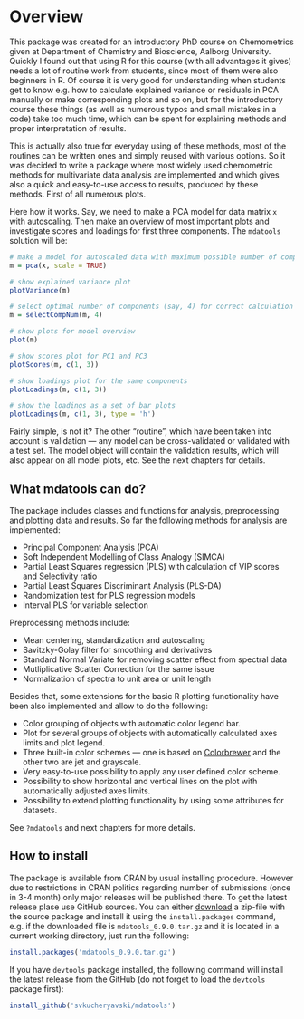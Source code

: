 # Overview {-}

This package was created for an introductory PhD course on Chemometrics given at Department of Chemistry and Bioscience, Aalborg University. Quickly I found out that using R for this course (with all advantages it gives) needs a lot of routine work from students, since most of them were also beginners in R. Of course it is very good for understanding when students get to know e.g. how to calculate explained variance or residuals in PCA manually or make corresponding plots and so on, but for the introductory course these things (as well as numerous typos and small mistakes in a code) take too much time, which can be spent for explaining methods and proper interpretation of results.

This is actually also true for everyday using of these methods, most of the routines can be written ones and simply reused with various options. So it was decided to write a package where most widely used chemometric methods for multivariate data analysis are implemented and which gives also a quick and easy-to-use access to results, produced by these methods. First of all numerous plots.

Here how it works. Say, we need to make a PCA model for data matrix `x` with autoscaling. Then make an overview of most important plots and investigate scores and loadings for first three components. The `mdatools` solution will be:

```r
# make a model for autoscaled data with maximum possible number of components 
m = pca(x, scale = TRUE)

# show explained variance plot
plotVariance(m)

# select optimal number of components (say, 4) for correct calculation of residuals
m = selectCompNum(m, 4)

# show plots for model overview
plot(m)

# show scores plot for PC1 and PC3
plotScores(m, c(1, 3))

# show loadings plot for the same components
plotLoadings(m, c(1, 3))

# show the loadings as a set of bar plots
plotLoadings(m, c(1, 3), type = 'h')
```

Fairly simple, is not it? The other "routine", which have been taken into account is validation — 
any model can be cross-validated or validated with a test set. The model object will contain the validation results, which will also appear on all model plots, etc. See the next chapters for details.

## What mdatools can do? {-}

The package includes classes and functions for analysis, preprocessing and plotting data and results. 
So far the following methods for analysis are implemented:

* Principal Component Analysis (PCA)
* Soft Independent Modelling of Class Analogy (SIMCA)
* Partial Least Squares regression (PLS) with calculation of VIP scores and Selectivity ratio
* Partial Least Squares Discriminant Analysis (PLS-DA)
* Randomization test for PLS regression models
* Interval PLS for variable selection

Preprocessing methods include:

* Mean centering, standardization and autoscaling
* Savitzky-Golay filter for smoothing and derivatives
* Standard Normal Variate for removing scatter effect from spectral data
* Mutliplicative Scatter Correction for the same issue
* Normalization of spectra to unit area or unit length

Besides that, some extensions for the basic R plotting functionality have been also implemented and 
allow to do the following:

* Color grouping of objects with automatic color legend bar.
* Plot for several groups of objects with automatically calculated axes limits and plot legend.
* Three built-in color schemes — one is based on [Colorbrewer](http://colorbrewer2.org/) and the other two are jet and grayscale.
* Very easy-to-use possibility to apply any user defined color scheme.  
* Possibility to show horizontal and vertical lines on the plot with automatically adjusted axes limits.
* Possibility to extend plotting functionality by using some attributes for datasets.

See `?mdatools` and next chapters for more details.

## How to install {-}

The package is available from CRAN by usual installing procedure. However due to restrictions in CRAN politics regarding number of submissions (once in 3-4 month) only major releases will be published there. To get the latest release plase use GitHub sources. You can either [download](https://github.com/svkucheryavski/mdatools/releases) 
a zip-file with the source package and install it using the `install.packages` command, e.g. if the 
downloaded file is `mdatools_0.9.0.tar.gz` and it is located in a current working directory, 
just run the following:

```r
install.packages('mdatools_0.9.0.tar.gz')
```

If you have `devtools` package installed, the following command will install the latest release from 
the GitHub (do not forget to load the `devtools` package first):

```r
install_github('svkucheryavski/mdatools')
```

